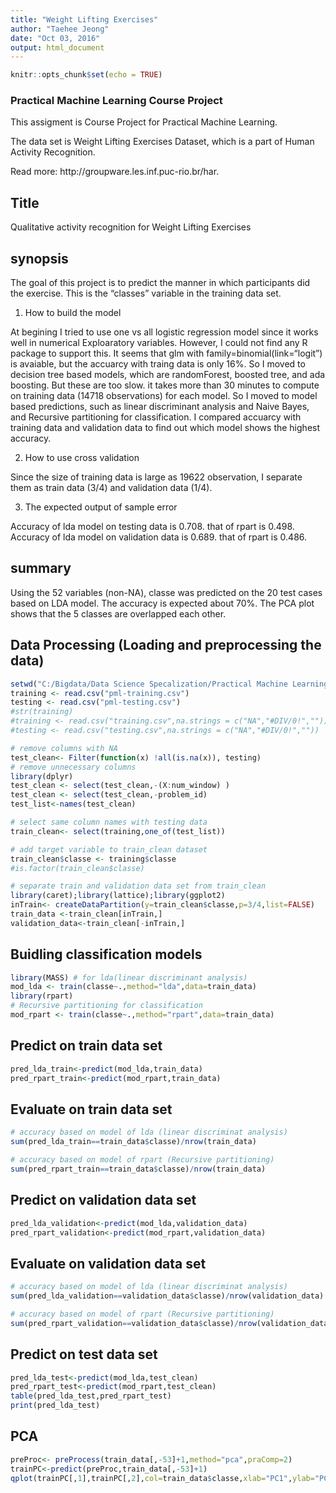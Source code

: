 ---
title: "Weight Lifting Exercises"
author: "Taehee Jeong"
date: "Oct 03, 2016"
output: html_document
---

```{r setup, include=FALSE}
knitr::opts_chunk$set(echo = TRUE)
```

### Practical Machine Learning Course Project
This assigment is Course Project for Practical Machine Learning. 

The data set is Weight Lifting Exercises Dataset, which is a part of Human Activity Recognition.  

Read more: http://groupware.les.inf.puc-rio.br/har.

## Title
Qualitative activity recognition for Weight Lifting Exercises

## synopsis
The goal of this project is to predict the manner in which participants did the exercise. This is the "classes" variable in the training data set. 

1. How to build the model

At begining I tried to use one vs all logistic regression model since it works well in numerical Exploaratory variables. However, I could not find any R package to support this. It seems that glm with family=binomial(link="logit") is avaiable, but the accuarcy with traing data is only 16%. 
So I moved to decision tree based models, which are randomForest, boosted tree, and ada boosting. But these are too slow. it takes more than 30 minutes to compute on training data (14718 observations) for each model. 
So I moved to model based predictions, such as linear discriminant analysis and Naive Bayes, and Recursive partitioning for classification.
I compared accuarcy with training data and validation data to find out which model shows the highest accuracy. 

2. How to use cross validation

Since the size of training data is large as 19622 observation, I separate them as train data (3/4) and validation data (1/4).

3. The expected output of sample error

Accuracy of lda model on testing data is 0.708. that of rpart is 0.498.
Accuracy of lda model on validation data is 0.689. that of rpart is 0.486.


## summary
Using the 52 variables (non-NA), classe was predicted on the 20 test cases based on LDA model. The accuracy is expected about 70%.
The PCA plot shows that the 5 classes are overlapped each other.

## Data Processing (Loading and preprocessing the data)

```{r loading data}
setwd("C:/Bigdata/Data Science Specalization/Practical Machine Learning/course_project")
training <- read.csv("pml-training.csv")
testing <- read.csv("pml-testing.csv")
#str(training)
#training <- read.csv("training.csv",na.strings = c("NA","#DIV/0!",""))
#testing <- read.csv("testing.csv",na.strings = c("NA","#DIV/0!",""))

# remove columns with NA
test_clean<- Filter(function(x) !all(is.na(x)), testing)
# remove unnecessary columns
library(dplyr)
test_clean <- select(test_clean,-(X:num_window) )
test_clean <- select(test_clean,-problem_id)
test_list<-names(test_clean)

# select same column names with testing data 
train_clean<- select(training,one_of(test_list))

# add target variable to train_clean dataset
train_clean$classe <- training$classe
#is.factor(train_clean$classe)

# separate train and validation data set from train_clean
library(caret);library(lattice);library(ggplot2)
inTrain<- createDataPartition(y=train_clean$classe,p=3/4,list=FALSE)
train_data <-train_clean[inTrain,]
validation_data<-train_clean[-inTrain,]
```

## Buidling classification models
```{r model}
library(MASS) # for lda(linear discriminant analysis)
mod_lda <- train(classe~.,method="lda",data=train_data)
library(rpart)
# Recursive partitioning for classification
mod_rpart <- train(classe~.,method="rpart",data=train_data)

```

## Predict on train data set
```{r predict_train}
pred_lda_train<-predict(mod_lda,train_data)
pred_rpart_train<-predict(mod_rpart,train_data)

```

## Evaluate on train data set
```{r evaluate_train }
# accuracy based on model of lda (linear discriminat analysis)
sum(pred_lda_train==train_data$classe)/nrow(train_data)

# accuracy based on model of rpart (Recursive partitioning)
sum(pred_rpart_train==train_data$classe)/nrow(train_data)

```

## Predict on validation data set
```{r predict_validation}
pred_lda_validation<-predict(mod_lda,validation_data)
pred_rpart_validation<-predict(mod_rpart,validation_data)

```

## Evaluate on validation data set
```{r evaluate_validation }
# accuracy based on model of lda (linear discriminat analysis)
sum(pred_lda_validation==validation_data$classe)/nrow(validation_data)

# accuracy based on model of rpart (Recursive partitioning)
sum(pred_rpart_validation==validation_data$classe)/nrow(validation_data)

```

## Predict on test data set
```{r predict_test}
pred_lda_test<-predict(mod_lda,test_clean)
pred_rpart_test<-predict(mod_rpart,test_clean)
table(pred_lda_test,pred_rpart_test)
print(pred_lda_test)
```

## PCA
```{r pca}
preProc<- preProcess(train_data[,-53]+1,method="pca",praComp=2)
trainPC<-predict(preProc,train_data[,-53]+1)
qplot(trainPC[,1],trainPC[,2],col=train_data$classe,xlab="PC1",ylab="PC2",main="Principal component analysis on train data") 
```
